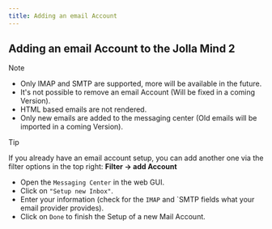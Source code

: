 ```yaml
---
title: Adding an email Account
---
```

## Adding an email Account to the Jolla Mind 2
>[!Note]
>
>- Only IMAP and SMTP are supported, more will be available in the future.
>- It's not possible to remove an email Account (Will be fixed in a coming Version).
>- HTML based emails are not rendered.
>- Only new emails are added to the messaging center (Old emails will be imported in a coming Version).

>[!TIP]
>
>If you already have an email account setup, you can add another one via the filter options in the top right:
>**Filter -> add Account**
- Open the `Messaging Center` in the web GUI.
- Click on `"Setup new Inbox"`.
- Enter your information (check for the `IMAP` and `SMTP fields what your email provider provides).
- Click on `Done` to finish the Setup of a new Mail Account.
